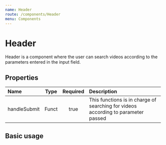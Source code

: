 ```yaml
---
name: Header
route: /components/Header
menu: Components
---
```


# Header
Header is a component where the user can search videos according to the parameters entered in the input field.

## Properties
<Props of={Header} />

| Name          | Type     | Required   |Description                               |
|:-------------|:--------:|:----------:|:-----------------------------------------|
| handleSubmit | Funct    | true       | This functions is in charge of searching for videos according to parameter passed|


## Basic usage

<Playground>
  <Header />
</Playground>

